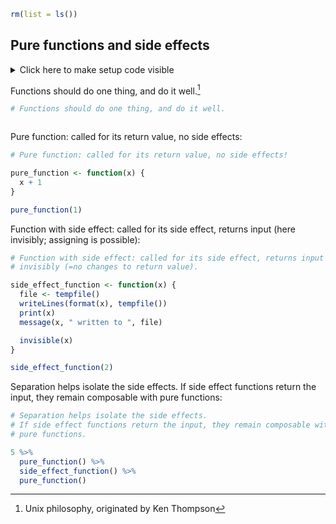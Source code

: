 ```r
rm(list = ls())
```


## Pure functions and side effects

<details><summary>Click here to make setup code visible</summary>
```r
### Pure functions and side effects

```
```r
library(tidyverse)
```
</details>

Functions should do one thing, and do it well.^[Unix philosophy, originated by Ken Thompson]

```r
# Functions should do one thing, and do it well.
```
```r

```

Pure function: called for its return value, no side effects:

```r
# Pure function: called for its return value, no side effects!
```
```r
pure_function <- function(x) {
  x + 1
}

pure_function(1)
```




Function with side effect: called for its side effect, returns input (here invisibly; assigning is possible):

```r
# Function with side effect: called for its side effect, returns input
# invisibly (=no changes to return value).
```
```r
side_effect_function <- function(x) {
  file <- tempfile()
  writeLines(format(x), tempfile())
  print(x)
  message(x, " written to ", file)

  invisible(x)
}

side_effect_function(2)
```


Separation helps isolate the side effects.
If side effect functions return the input, they remain composable with pure functions:



```r
# Separation helps isolate the side effects.
# If side effect functions return the input, they remain composable with
# pure functions.
```
```r
5 %>%
  pure_function() %>%
  side_effect_function() %>%
  pure_function()
```
